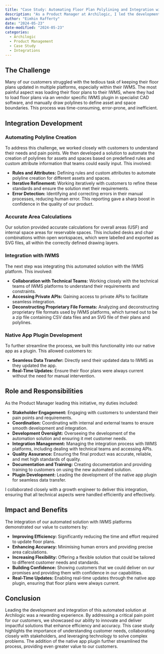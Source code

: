 ```yaml
---
title: "Case Study: Automating Floor Plan Polylining and Integration with IWMS Platforms"
description: "As a Product Manager at Archilogic, I led the development and integration of a solution to automate floor plan updates for customers, addressing a major pain point: keeping floor plans updated across multiple platforms, particularly their Integrated Workplace Management Systems (IWMS). This case study details how we collaborated with customers using FM Systems, developed automation for polyline creation, integrated our solution with IWMS platforms, and ultimately built a native app plugin for seamless data transfer."
author: "Eimhin Rafferty"
date: "2024-05-23"
date-modified: "2024-05-23"
categories:
  - Archilogic
  - Product Management
  - Case Study
  - Integrations
---
```

## The Challenge

Many of our customers struggled with the tedious task of keeping their floor plans updated in multiple platforms, especially within their IWMS. The most painful aspect was loading their floor plans to their IWMS, where they had to load floor plans via an vendor specific IWMS plugin in specialist CAD software, and manually draw polylines to define asset and space boundaries. This process was time-consuming, error-prone, and inefficient.

## Integration Development  

### Automating Polyline Creation

To address this challenge, we worked closely with customers to understand their needs and pain points. We then developed a solution to automate the creation of polylines for assets and spaces based on predefined rules and custom attribute information that teams could easily input. This involved:

- **Rules and Attributes:** Defining rules and custom attributes to automate polyline creation for different assets and spaces.
- **Iterative Refinement:** Working iteratively with customers to refine these standards and ensure the solution met their requirements.
- **Error Detection:** Identifying and correcting errors in their manual processes, reducing human error. This reporting gave a sharp boost in confidence in the quality of our product. 

### Accurate Area Calculations

Our solution provided accurate calculations for overall areas (USF) and internal space areas for reservable spaces. This included desks and chair combinations within open workspaces, which were labelled and exported as SVG files, all within the correctly defined drawing layers.

### Integration with IWMS

The next step was integrating this automated solution with the IWMS platform. This involved:

- **Collaboration with Technical Teams:** Working closely with the technical teams of IWMS platforms to understand their requirements and constraints.
- **Accessing Private APIs:** Gaining access to private APIs to facilitate seamless integration.
- **Deconstructing Proprietary File Formats:** Analyzing and deconstructing proprietary file formats used by IWMS platforms, which turned out to be a zip file containing CSV data files and an SVG file of their plans and polylines.

### Native App Plugin Development

To further streamline the process, we built this functionality into our native app as a plugin. This allowed customers to:

- **Seamless Data Transfer:** Directly send their updated data to IWMS as they updated the app.
- **Real-Time Updates:** Ensure their floor plans were always current without the need for manual intervention.

## Role and Responsibilities

As the Product Manager leading this initiative, my duties included:

- **Stakeholder Engagement:** Engaging with customers to understand their pain points and requirements.
- **Coordination:** Coordinating with internal and external teams to ensure smooth development and integration.
- **Development Oversight:** Overseeing the development of the automation solution and ensuring it met customer needs.
- **Integration Management:** Managing the integration process with IWMS platforms, including dealing with technical teams and accessing APIs.
- **Quality Assurance:** Ensuring the final product was accurate, reliable, and met high standards of quality.
- **Documentation and Training:** Creating documentation and providing training to customers on using the new automated solution.
- **Plugin Development:** Leading the development of the native app plugin for seamless data transfer.

I collaborated closely with a growth engineer to deliver this integration, ensuring that all technical aspects were handled efficiently and effectively.

## Impact and Benefits

The integration of our automated solution with IWMS platforms demonstrated our value to customers by:

- **Improving Efficiency:** Significantly reducing the time and effort required to update floor plans.
- **Enhancing Accuracy:** Minimising human errors and providing precise area calculations.
- **Increasing Flexibility:** Offering a flexible solution that could be tailored to different customer needs and standards.
- **Building Confidence:** Showing customers that we could deliver on our promises and providing them with confidence in our capabilities.
- **Real-Time Updates:** Enabling real-time updates through the native app plugin, ensuring that floor plans were always current.

## Conclusion

Leading the development and integration of this automated solution at Archilogic was a rewarding experience. By addressing a critical pain point for our customers, we showcased our ability to innovate and deliver impactful solutions that enhance efficiency and accuracy. This case study highlights the importance of understanding customer needs, collaborating closely with stakeholders, and leveraging technology to solve complex problems. The addition of the native app plugin further streamlined the process, providing even greater value to our customers.
